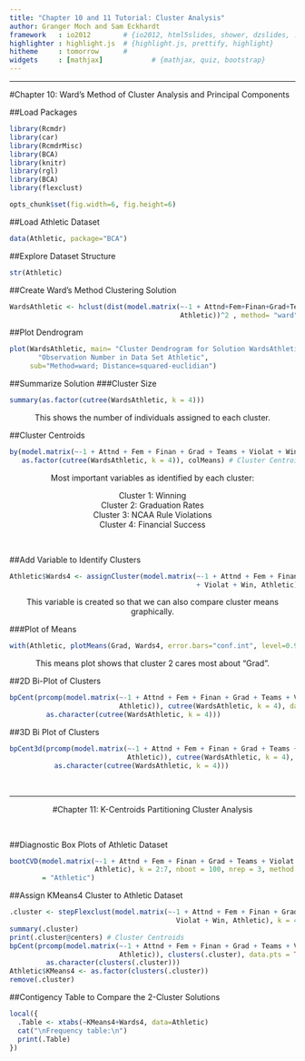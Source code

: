 ```yaml
---
title: "Chapter 10 and 11 Tutorial: Cluster Analysis" 
author: Granger Moch and Sam Eckhardt
framework   : io2012        # {io2012, html5slides, shower, dzslides, ...}
highlighter : highlight.js  # {highlight.js, prettify, highlight}
hitheme     : tomorrow      # 
widgets     : [mathjax]            # {mathjax, quiz, bootstrap}
---
```

<hr>
#Chapter 10: Ward’s Method of Cluster Analysis and Principal Components

##Load Packages
```r
library(Rcmdr)
library(car)
library(RcmdrMisc)
library(BCA)
library(knitr)
library(rgl)
library(BCA)
library(flexclust)

opts_chunk$set(fig.width=6, fig.height=6)
```

##Load Athletic Dataset
```r
data(Athletic, package="BCA")
```

##Explore Dataset Structure
```r
str(Athletic)
```

##Create Ward's Method Clustering Solution
```r
WardsAthletic <- hclust(dist(model.matrix(~-1 + Attnd+Fem+Finan+Grad+Teams+Violat+Win, 
                                          Athletic))^2 , method= "ward")
```

##Plot Dendrogram
```r
plot(WardsAthletic, main= "Cluster Dendrogram for Solution WardsAthletic", xlab= 
       "Observation Number in Data Set Athletic", 
     sub="Method=ward; Distance=squared-euclidian")
```

##Summarize Solution
###Cluster Size
```r
summary(as.factor(cutree(WardsAthletic, k = 4)))
```
<center>This shows the number of individuals assigned to each cluster.</center>

##Cluster Centroids
```r
by(model.matrix(~-1 + Attnd + Fem + Finan + Grad + Teams + Violat + Win, Athletic), 
   as.factor(cutree(WardsAthletic, k = 4)), colMeans) # Cluster Centroids
```

<center>Most important variables as identified by each cluster:

Cluster 1: Winning <br>
Cluster 2: Graduation Rates<br>
Cluster 3: NCAA Rule Violations<br>
Cluster 4: Financial Success </center><br>


##Add Variable to Identify Clusters 
```r
Athletic$Wards4 <- assignCluster(model.matrix(~-1 + Attnd + Fem + Finan + Grad + Teams 
                                              + Violat + Win, Athletic), Athletic, cutree(WardsAthletic, k = 4))
```
<center>This variable is created so that we can also compare cluster means graphically.</center>

###Plot of Means
```r
with(Athletic, plotMeans(Grad, Wards4, error.bars="conf.int", level=0.95))
```

<center>This means plot shows that cluster 2 cares most about “Grad”.</center>

##2D Bi-Plot of Clusters
```r
bpCent(prcomp(model.matrix(~-1 + Attnd + Fem + Finan + Grad + Teams + Violat + Win, 
                           Athletic)), cutree(WardsAthletic, k = 4), data.pts = TRUE, centroids = TRUE, xlabs = 
         as.character(cutree(WardsAthletic, k = 4)))
```

##3D Bi Plot of Clusters
```r
bpCent3d(prcomp(model.matrix(~-1 + Attnd + Fem + Finan + Grad + Teams + Violat + Win, 
                             Athletic)), cutree(WardsAthletic, k = 4), data.pts = TRUE, centroids = TRUE, xlabs = 
           as.character(cutree(WardsAthletic, k = 4)))
```
<br>
<hr>
<center>
#Chapter 11: K-Centroids Partitioning Cluster Analysis
</center><br>

##Diagnostic Box Plots of Athletic Dataset
```r
bootCVD(model.matrix(~-1 + Attnd + Fem + Finan + Grad + Teams + Violat + Win, 
                     Athletic), k = 2:7, nboot = 100, nrep = 3, method = "kmn", col1 = 1, col2 = 2, dsname 
        = "Athletic")
```

##Assign KMeans4 Cluster to Athletic Dataset
```r
.cluster <- stepFlexclust(model.matrix(~-1 + Attnd + Fem + Finan + Grad + Teams + 
                                         Violat + Win, Athletic), k = 4, nrep = 10, FUN = kcca, family = kccaFamily("kmeans"))
summary(.cluster)
print(.cluster@centers) # Cluster Centroids 
bpCent(prcomp(model.matrix(~-1 + Attnd + Fem + Finan + Grad + Teams + Violat + Win, 
                           Athletic)), clusters(.cluster), data.pts = TRUE, centroids = FALSE, xlabs = 
         as.character(clusters(.cluster)))
Athletic$KMeans4 <- as.factor(clusters(.cluster))
remove(.cluster)
```

##Contigency Table to Compare the 2-Cluster Solutions
```r
local({
  .Table <- xtabs(~KMeans4+Wards4, data=Athletic)
  cat("\nFrequency table:\n")
  print(.Table)
})
```

